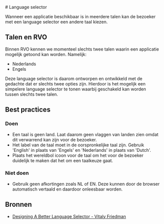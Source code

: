 
<Meta title="CSS Components/Language selector" />

<Description># Language selector</Description>

Wanneer een applicatie beschikbaar is in meerdere talen kan de bezoeker met een language selector een andere taal kiezen.

## Talen en RVO

Binnen RVO kennen we momenteel slechts twee talen waarin een applicatie mogelijk getoond kan worden. Namelijk:

- Nederlands
- Engels

Deze language selector is daarom ontworpen en ontwikkeld met de gedachte dat er slechts twee opties zijn. Hierdoor is het mogelijk een simpelere language selector te tonen waarbij geschakeld kan worden tussen slechts twee talen.

## Best practices

### Doen

- Een taal is geen land. Laat daarom geen vlaggen van landen zien omdat dit verwarrend kan zijn voor de bezoeker.
- Het label van de taal moet in de oorspronkelijke taal zijn. Gebruik 'English' in plaats van 'Engels' en 'Nederlands' in plaats van 'Dutch'.
- Plaats het wereldbol icoon voor de taal om het voor de bezoeker duidelijk te maken dat het om een taalkeuze gaat.

### Niet doen

- Gebruik geen afkortingen zoals NL of EN. Deze kunnen door de browser automatisch vertaald en daardoor onleesbaar worden.

## Bronnen

- [Designing A Better Language Selector - Vitaly Friedman ](https://web.archive.org/web/20220519171055/https://www.smashingmagazine.com/2022/05/designing-better-language-selector/)
